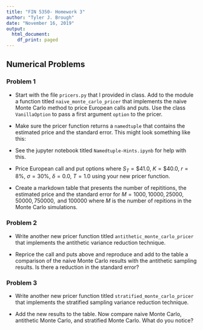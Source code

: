 ---
title: "FIN 5350- Homework 3"
author: "Tyler J. Brough"
date: "November 16, 2019"
output:
  html_document:
    df_print: paged
---



## Numerical Problems


### __Problem 1__

* Start with the file `pricers.py` that I provided in class. Add to the module a function titled `naive_monte_carlo_pricer` that implements
  the naive Monte Carlo method to price European calls and puts. Use the class `VanillaOption` to pass a first argument `option` to the pricer. 

* Make sure the pricer function returns a `namedtuple` that contains the estimated price and the standard error. This might look something like this: 

* See the jupyter notebook titled `Namedtuple-Hints.ipynb` for help with this. 

* Price European call and put options where $S_{T} = \$41.0$, $K = \$40.0$, $r = 8\%$, $\sigma = 30\%$, $\delta = 0.0$, $T = 1.0$ using your new pricer function.

* Create a markdown table that presents the number of repititions, the estimated price and the standard error for
  $M = 1000, 10000, 25000, 50000, 750000, \text{ and } 100000$ where $M$ is the number of repitions in the Monte Carlo simulations. 


### __Problem 2__

* Write another new pricer function titled `antithetic_monte_carlo_pricer` that implements the antithetic variance reduction technique. 

* Reprice the call and puts above and reproduce and add to the table a comparison of the naive Monte Carlo results with the antithetic sampling results. 
  Is there a reduction in the standard error? 


### __Problem 3__

* Write another new pricer function titled `stratified_monte_carlo_pricer` that implements the stratified sampling variance reduction technique. 

* Add the new results to the table. Now compare naive Monte Carlo, antithetic Monte Carlo, and stratified Monte Carlo. What do you notice? 
